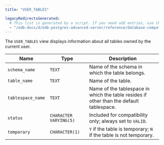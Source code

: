 ```yaml
---
title: "USER_TABLES"

legacyRedirectsGenerated:
  # This list is generated by a script. If you need add entries, use the `legacyRedirects` key.
  - "/edb-docs/d/edb-postgres-advanced-server/reference/database-compatibility-for-oracle-developers-reference-guide/10/Database_Compatibility_for_Oracle_Developers_Reference_Guide.1.185.html"
---
```


<div id="user_tables" class="registered_link"></div>

The `USER_TABLES` view displays information about all tables owned by the current user.

| Name              | Type                    | Description                                                                             |
| ----------------- | ----------------------- | --------------------------------------------------------------------------------------- |
| `schema_name`     | `TEXT`                  | Name of the schema in which the table belongs.                                          |
| `table_name`      | `TEXT`                  | Name of the table.                                                                      |
| `tablespace_name` | `TEXT`                  | Name of the tablespace in which the table resides if other than the default tablespace. |
| `status`          | `CHARACTER VARYING(5)`  | Included for compatibility only; always set to `VALID`.                                 |
| `temporary`       | `CHARACTER(1)`          | `Y` if the table is temporary; `N` if the table is not temporary.                       |
